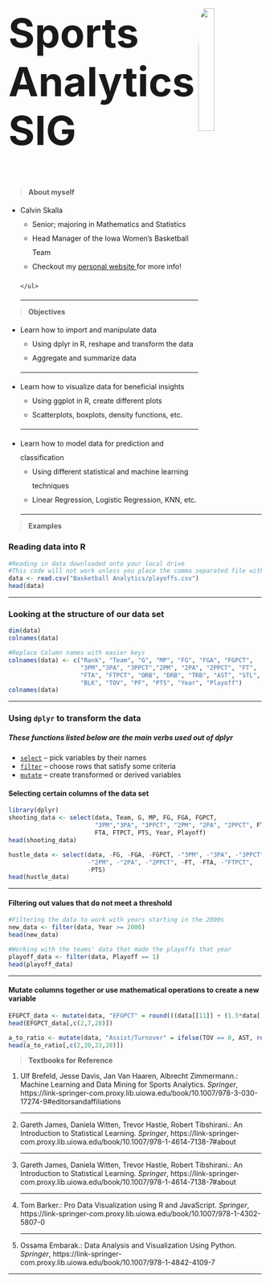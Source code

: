 <style>
  .img-title {
  float: right;
  width: 25%;
  height: auto;
  border-radius: 10%;
  }
  
  .h-title {
  font-size: 5rem;
  fot-weight; bold;
  }

  .list-leaders {
  line-height: 2;
  }
  
  .list-objectives {
  line-height: 2;
  }
  
</style>

   
   <section>
    <img class='img-title' src="https://pbs.twimg.com/profile_images/1299407856064589824/emM3pOCZ_400x400.jpg"/>
    <h1 class='h-title'> Sports Analytics SIG </h1>
  </section>

  <section>
  
> **About myself** 
    
    <ul class='list-leaders'>
      <li> Calvin Skalla 
      <ul>
      <li> Senior; majoring in Mathematics and Statistics </li>
      <li> Head Manager of the Iowa Women's Basketball Team </li>
      <li> Checkout my <a href="https://cjskalla.github.io/"> personal website </a> for more info! </li>
      </li>
      </ul>
    </ul>
<hr>
  </section>

  <section>
  
> **Objectives**
    
    <ul class='list-objectives'>
      <li> Learn how to import and manipulate data 
      <ul>
      <li> Using dplyr in R, reshape and transform the data </li>
      <li> Aggregate and summarize data </li>
      </li>
      </ul>
<hr>    
      <li> Learn how to visualize data for beneficial insights
      <ul>
      <li> Using ggplot in R, create different plots </li>
      <li> Scatterplots, boxplots, density functions, etc. </li>
      </li>
      </ul>
<hr>  
      <li> Learn how to model data for prediction and classification
      <ul>
      <li> Using different statistical and machine learning techniques </li>
      <li> Linear Regression, Logistic Regression, KNN, etc. </li>
      </li>
      </ul>
<hr>       
    </ul>
  </section>
  
  <section>
  
> **Examples**

### Reading data into R
```r
#Reading in data downloaded onto your local drive
#This code will not work unless you place the comma separated file within the same folder as this about.rmd is in
data <- read.csv("Basketball Analytics/playoffs.csv")
head(data)
```
<hr>

### Looking at the structure of our data set
```r
dim(data)
colnames(data)

#Replace Column names with easier keys
colnames(data) <- c("Rank", "Team", "G", "MP", "FG", "FGA", "FGPCT", 
                    "3PM","3PA", "3PPCT","2PM", "2PA", "2PPCT", "FT", 
                    "FTA", "FTPCT", "ORB", "DRB", "TRB", "AST", "STL", 
                    "BLK", "TOV", "PF", "PTS", "Year", "Playoff")
colnames(data)
```
<hr>

### Using `dplyr` to transform the data
##### These functions listed below are the main verbs used out of dplyr

  * [`select`](https://dplyr.tidyverse.org/reference/select.html) --
    pick variables by their names
  * [`filter`](https://dplyr.tidyverse.org/reference/filter.html) --
    choose rows that satisfy some criteria
  * [`mutate`](https://dplyr.tidyverse.org/reference/mutate.html) --
    create transformed or derived variables

#### Selecting certain columns of the data set
```r
library(dplyr)
shooting_data <- select(data, Team, G, MP, FG, FGA, FGPCT, 
                        "3PM","3PA", "3PPCT", "2PM", "2PA", "2PPCT", FT,
                        FTA, FTPCT, PTS, Year, Playoff)
head(shooting_data)

hustle_data <- select(data, -FG, -FGA, -FGPCT, -"3PM", -"3PA", -"3PPCT",
                      -"2PM", -"2PA", -"2PPCT", -FT, -FTA, -"FTPCT",
                      -PTS)
head(hustle_data)
```
<hr>

#### Filtering out values that do not meet a threshold
```r
#Filtering the data to work with years starting in the 2000s
new_data <- filter(data, Year >= 2000)
head(new_data)

#Working with the teams' data that made the playoffs that year
playoff_data <- filter(data, Playoff == 1)
head(playoff_data)
```
<hr>

#### Mutate columns together or use mathematical operations to create a new variable
```r
EFGPCT_data <- mutate(data, "EFGPCT" = round(((data[[11]] + (1.5*data[[8]]))/(data[[6]])), digits = 3)*100)
head(EFGPCT_data[,c(2,7,28)])

a_to_ratio <- mutate(data, "Assist/Turnover" = ifelse(TOV == 0, AST, round(AST/TOV, digits = 2)))
head(a_to_ratio[,c(2,20,23,28)])
```

  </section>
  
  <section>
  
> **Textbooks for Reference**

    <ol class='list-textbooks'>
      <li> Ulf Brefeld, Jesse Davis, Jan Van Haaren, Albrecht Zimmermann.: Machine Learning and Data Mining for Sports Analytics. <i>Springer</i>, https://link-springer-com.proxy.lib.uiowa.edu/book/10.1007/978-3-030-17274-9#editorsandaffiliations
      </li>
<hr>    
      <li> Gareth James, Daniela Witten, Trevor Hastie, Robert Tibshirani.: An Introduction to Statistical Learning. <i>Springer</i>, https://link-springer-com.proxy.lib.uiowa.edu/book/10.1007/978-1-4614-7138-7#about
      </li>
<hr>    
      <li> Gareth James, Daniela Witten, Trevor Hastie, Robert Tibshirani.: An Introduction to Statistical Learning. <i>Springer</i>, https://link-springer-com.proxy.lib.uiowa.edu/book/10.1007/978-1-4614-7138-7#about
      </li>
<hr>    
      <li> Tom Barker.: Pro Data Visualization using R and JavaScript. <i>Springer</i>, https://link-springer-com.proxy.lib.uiowa.edu/book/10.1007/978-1-4302-5807-0
      </li>
<hr>    
      <li> Ossama Embarak.: Data Analysis and Visualization Using Python. <i>Springer</i>, https://link-springer-com.proxy.lib.uiowa.edu/book/10.1007/978-1-4842-4109-7
      </li>      
    </ol>
<hr>
  </section>